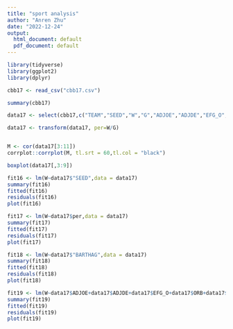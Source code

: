 ```yaml
---
title: "sport analysis"
author: "Anren Zhu"
date: "2022-12-24"
output:
  html_document: default
  pdf_document: default
---
```


```r
library(tidyverse)
library(ggplot2)
library(dplyr)

```


```r

cbb17 <- read_csv("cbb17.csv")

summary(cbb17)
```

```r

data17 <- select(cbb17,c("TEAM","SEED","W","G","ADJOE","ADJDE","EFG_O","ORB","FTR","BARTHAG")) 

data17 <- transform(data17, per=W/G)


M <- cor(data17[3:11])
corrplot::corrplot(M, tl.srt = 60,tl.col = "black")
```

```r
boxplot(data17[,3:9])
```
```r
fit16 <- lm(W~data17$"SEED",data = data17)
summary(fit16)
fitted(fit16)
residuals(fit16)
plot(fit16)
```

```r
fit17 <- lm(W~data17$per,data = data17)
summary(fit17)
fitted(fit17)
residuals(fit17)
plot(fit17)
```

```r
fit18 <- lm(W~data17$"BARTHAG",data = data17)
summary(fit18)
fitted(fit18)
residuals(fit18)
plot(fit18)
```


```r
fit19 <- lm(W~data17$ADJOE+data17$ADJDE+data17$EFG_O+data17$ORB+data17$FTR,data = data17)
summary(fit19)
fitted(fit19)
residuals(fit19)
plot(fit19)
```


